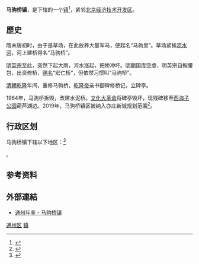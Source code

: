 {{中国乡级行政区
|景观照片文件名 = 
|景观照片描述 = 
|汉语拼音 = 
|其他语言 = 
|其他语言名称 = 
|旧称 = 
|地名出处 = 
|位置图文件名 = 
|位置图描述 = 
|自定义图片= 
|建置时间 = 
|政府驻地 = 
|毗邻 = 
|总面积 = 
|总人口 = 
|总人口年份 = 
|户籍人口 = 
|户籍人口年份 = 
|常住人口 = 
|常住人口年份 = 
|人口密度 = 
|GDP = 
|GDP年份 = 
|邮政编码 = 
|电话区号 = 10
|官方网站 = 
|网站名称 = 
|11/01/12/109/000}}
'''马驹桥镇'''，是{{PRC admin/fullname|11/01/12/109/000|3}}下辖的一个[[行政建制镇|镇]]<ref>{{PRC admin/ref sgc|{{PRC admin/parent|11/01/12/109/000}}}}</ref>，紧邻[[北京经济技术开发区|北京经济技术开发区]]。

==歷史==

隋末唐初时，由于是草场，在此放养大量军马，便起名“马驹里”。草场紧挨[[凉水河|凉水河]]，河上建桥得名“马驹桥”。

[[明英宗|明英宗]]至此，突然下起大雨，河水涨起，把桥冲坏。[[明朝|明朝]]国库空虚，明英宗自掏腰包，出资修桥，[[赐名|赐名]]“宏仁桥”，但依然习惯叫“马驹桥”。

[[清朝|清朝]][[乾隆|乾隆]]年间，重修马驹桥，[[乾隆帝|乾隆帝]]亲书御碑修桥记，立碑亭。

1964年，马驹桥拆毁，改建水泥桥。[[文化大革命|文化大革命]]将碑亭毁坏，现残碑移至[[西海子公园|西海子公园]]葫芦湖边。2019年，马驹桥镇区被纳入亦庄新城规划范围<ref>{{cite news|url=http://kfqgw.beijing.gov.cn/zwgk/xwzx/yzxw/201912/t20191216_1235673.html|title=《亦庄新城规划》正式发布|publisher=北京经济技术开发区管理委员会|date=2019-12-13|accessdate=2020-10-20|archive-date=2020-10-21|archive-url=https://web.archive.org/web/20201021110415/http://kfqgw.beijing.gov.cn/zwgk/xwzx/yzxw/201912/t20191216_1235673.html|dead-url=no}}</ref>。

== 行政区划 ==
马驹桥镇下辖以下地区：<ref>{{PRC admin/ref sgc|11/01/12/109/000}}</ref>

{{PRC admin/children|11/01/12/109/000}}。

== 参考资料 ==
{{reflist}}

==外部連結==

*[https://web.archive.org/web/20090928220737/http://www.bjtzh.gov.cn/portal/zjtz/tznj/seven/xiangzhen/webinfo/2008/04/1207030272461398.htm 通州年鉴 - 马驹桥镇]

{{北京市通州区行政区划}}
{{北京行政区划小作品}}

[[Category:北京市乡镇|通州区]]
[[Category:北京市通州区行政区划|镇]]